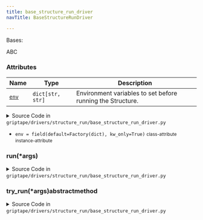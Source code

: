 ```yaml
---
title: base_structure_run_driver
navTitle: BaseStructureRunDriver

---
```


<span id="griptape.drivers.structure_run.base_structure_run_driver.BaseStructureRunDriver"></span>

Bases:

<span title="abc.ABC">ABC</span>

### Attributes

| Name                                                                                                                                                                                                                                                                                                                                                                          | Type             | Description                                                     |
| ----------------------------------------------------------------------------------------------------------------------------------------------------------------------------------------------------------------------------------------------------------------------------------------------------------------------------------------------------------------------------- | ---------------- | --------------------------------------------------------------- |
| <a href="base_structure_run_driver.mdx#griptape.drivers.structure_run.base_structure_run_driver.BaseStructureRunDriver.env" title="env = field(default=Factory(dict), kw_only=True)           class-attribute       instance-attribute    (griptape.drivers.structure_run.base_structure_run_driver.BaseStructureRunDriver.env)"><code class="language-python">env</code></a> | `dict[str, str]` | Environment variables to set before running the Structure.<br/> |

<details><summary>Source Code in <code>griptape&#47;drivers&#47;structure_run&#47;base_structure_run_driver.py</code></summary>

```python
@define
class BaseStructureRunDriver(ABC):
    """Base class for Structure Run Drivers.

    Attributes:
        env: Environment variables to set before running the Structure.
    """

    env: dict[str, str] = field(default=Factory(dict), kw_only=True)

    def run(self, *args: BaseArtifact) -> BaseArtifact:
        return self.try_run(*args)

    @abstractmethod
    def try_run(self, *args: BaseArtifact) -> BaseArtifact: ...
```

</details>

-   `env = field(default=Factory(dict), kw_only=True)` <small>class-attribute</small> <small>instance-attribute</small>  <span id="griptape.drivers.structure_run.base_structure_run_driver.BaseStructureRunDriver.env"></span> 

<span id="griptape.drivers.structure_run.base_structure_run_driver.BaseStructureRunDriver.run"></span>

### run(\*args)

<details><summary>Source Code in <code>griptape&#47;drivers&#47;structure_run&#47;base_structure_run_driver.py</code></summary>

```python
def run(self, *args: BaseArtifact) -> BaseArtifact:
    return self.try_run(*args)
```

</details>

<span id="griptape.drivers.structure_run.base_structure_run_driver.BaseStructureRunDriver.try_run"></span>

### try_run(\*args)abstractmethod

<details><summary>Source Code in <code>griptape&#47;drivers&#47;structure_run&#47;base_structure_run_driver.py</code></summary>

```python
@abstractmethod
def try_run(self, *args: BaseArtifact) -> BaseArtifact: ...
```

</details>
